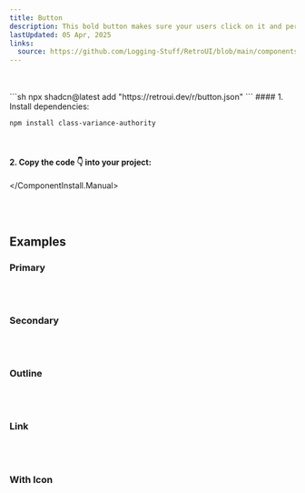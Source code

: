 ```yaml
---
title: Button
description: This bold button makes sure your users click on it and perform the actions you want! 🚀
lastUpdated: 05 Apr, 2025
links:
  source: https://github.com/Logging-Stuff/RetroUI/blob/main/components/ui/Buttons/Button.tsx
---
```


<ComponentShowcase name="button-style-default" />
<br />
<br />

<ComponentInstall>
  <ComponentInstall.Cli>
    ```sh
npx shadcn@latest add "https://retroui.dev/r/button.json"
    ```
  </ComponentInstall.Cli>
  <ComponentInstall.Manual>
#### 1. Install dependencies:

```sh
npm install class-variance-authority
```

<br />

#### 2. Copy the code 👇 into your project:

<ComponentSource name="button" />

  </ComponentInstall.Manual>
</ComponentInstall>

<br />
<br />

## Examples

### Primary

<ComponentShowcase name="button-style-default" />
<br />
<br />

### Secondary

<ComponentShowcase name="button-style-secondary" />
<br />
<br />


### Outline

<ComponentShowcase name="button-style-outline" />
<br />
<br />

### Link

<ComponentShowcase name="button-style-link" />
<br />
<br />

### With Icon

<ComponentShowcase name="button-style-with-icon" />

